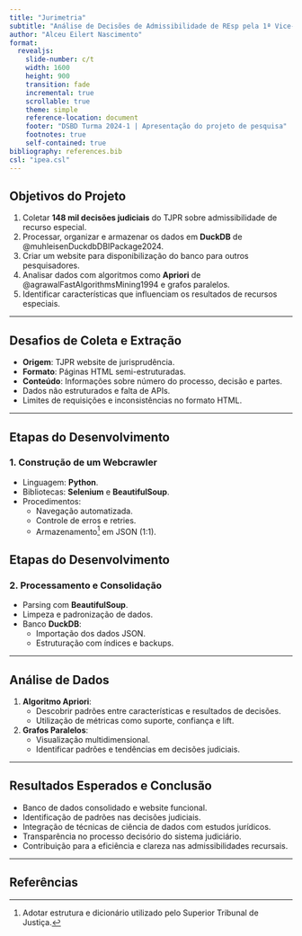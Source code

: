```yaml
---
title: "Jurimetria"
subtitle: "Análise de Decisões de Admissibilidade de REsp pela 1ª Vice-Presidência do TJPR utilizando Técnicas de Ciência de Dados"
author: "Alceu Eilert Nascimento"
format:
  revealjs:
    slide-number: c/t
    width: 1600
    height: 900
    transition: fade
    incremental: true
    scrollable: true
    theme: simple
    reference-location: document
    footer: "DSBD Turma 2024-1 | Apresentação do projeto de pesquisa"
    footnotes: true 
    self-contained: true
bibliography: references.bib
csl: "ipea.csl"
---
```


## Objetivos do Projeto

1.  Coletar **148 mil decisões judiciais** do TJPR sobre admissibilidade de recurso especial.
2.  Processar, organizar e armazenar os dados em **DuckDB** de @muhleisenDuckdbDBIPackage2024.
3.  Criar um website para disponibilização do banco para outros pesquisadores.
4.  Analisar dados com algoritmos como **Apriori** de @agrawalFastAlgorithmsMining1994 e grafos paralelos.
5.  Identificar características que influenciam os resultados de recursos especiais.

------------------------------------------------------------------------

## Desafios de Coleta e Extração

-   **Origem**: TJPR website de jurisprudência.
-   **Formato**: Páginas HTML semi-estruturadas.
-   **Conteúdo**: Informações sobre número do processo, decisão e partes.
-   Dados não estruturados e falta de APIs.
-   Limites de requisições e inconsistências no formato HTML.

------------------------------------------------------------------------

## Etapas do Desenvolvimento

### 1. Construção de um Webcrawler

-   Linguagem: **Python**.
-   Bibliotecas: **Selenium** e **BeautifulSoup**.
-   Procedimentos:
    -   Navegação automatizada.
    -   Controle de erros e retries.
    -   Armazenamento[^1] em JSON (1:1).

[^1]: Adotar estrutura e dicionário utilizado pelo Superior Tribunal de Justiça.

## Etapas do Desenvolvimento

### 2. Processamento e Consolidação

-   Parsing com **BeautifulSoup**.
-   Limpeza e padronização de dados.
-   Banco **DuckDB**:
    -   Importação dos dados JSON.
    -   Estruturação com índices e backups.

------------------------------------------------------------------------

## Análise de Dados

1.  **Algoritmo Apriori**:
    -   Descobrir padrões entre características e resultados de decisões.
    -   Utilização de métricas como suporte, confiança e lift.
2.  **Grafos Paralelos**:
    -   Visualização multidimensional.
    -   Identificar padrões e tendências em decisões judiciais.

------------------------------------------------------------------------

## Resultados Esperados e Conclusão

-   Banco de dados consolidado e website funcional.
-   Identificação de padrões nas decisões judiciais.
-   Integração de técnicas de ciência de dados com estudos jurídicos.
-   Transparência no processo decisório do sistema judiciário.
-   Contribuição para a eficiência e clareza nas admissibilidades recursais.

------------------------------------------------------------------------

## Referências

